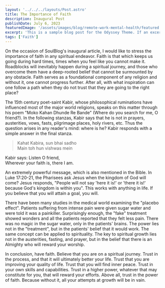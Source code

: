 ```yaml
---
layout: '../../../layouts/Post.astro'
title: The Importance of Faith
description: Inaugural Post
publishDate: July 6, 2023
featuredImage: '/assets/images/blog/remote-work-mental-health/featured.jpg'
excerpt: 'This is a sample blog post for the Odyssey Theme. If an excerpt is provided it will appear in the preview.'
tags: ['Faith']
---
```



On the occasion of SoulBlog's inaugural article, I would like to stress the importance of faith in any spiritual endeavor. Faith is that which keeps us going during hard times, times when you feel like you cannot make it. Roadblocks will inevitably happen during a spiritual journey, and those who overcome them have a deep-rooted belief that cannot be surmounted by any obstacle. Faith serves as a foundational component of any religion and without it, one cannot progress further. After all, with what inspiration can one follow a path when they do not trust that they are going to the right place? 

The 15th century poet-saint Kabir, whose philosophical ruminations have influenced most of the major world religions, speaks on this matter through his poem "Moko Kahan Dhunde Re Bande" (Where do you search for me, O friend?). In the following stanzas, Kabir says that he is not in prayers, austerities, vows, fasts, pilgrimage places, holy rivers, etc. Thus the question arises in any reader's mind: where is he? Kabir responds with a simple answer in the final stanza.

> Kahat Kabira, sun bhai sadho <br>
> Main toh hun vishwas mein

Kabir says: Listen O friend, <br>
Wherever your faith is, there I am.

An extremely powerful message, which is also mentioned in the Bible. In Luke 17:20-21, the Pharisees ask Jesus when the kingdom of God will come? Jesus responds, "People will not say 'here it is!' or 'there it is!' because God's kingdom is within you". This works with anything in life. If you believe that you will attain a goal, you will. 

There have been many studies in the medical world examining the "placebo effect". Patients suffering from intense pain were given sugar water and were told it was a painkiller. Surprisingly enough, the "fake" treatment showed wonders and all the patients reported that they felt less pain. There was no magic in the sugar water, only in the patients' brains. The power lies not in the "treatment", but in the patients' belief that it would work. The same concept can be applied to spirituality. The key to spiritual growth lies not in the austerities, fasting, and prayer, but in the belief that there is an Almighty who will reward your worship. 

In conclusion, have faith. Believe that you are on a spiritual journey. Trust in the process, and that it will ultimately better your life. Trust that you are improving your quality of life. Trust that you will find inner peace. Trust in your own skills and capabilities. Trust in a higher power, whatever that may constitute for you, that will reward your efforts. Above all, trust in the power of faith. Because without it, all your attempts at growth will be in vain. 
